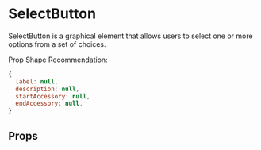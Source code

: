 

# SelectButton

SelectButton is a graphical element that allows users to select one or more options from a set of choices.

Prop Shape Recommendation:

```js
{
  label: null,
  description: null,
  startAccessory: null,
  endAccessory: null,
}
```

<Canvas>
  <Story id="components-componentlibrary-selectbutton--default-story" />
</Canvas>

## Props

<ArgsTable of={SelectButton} />
